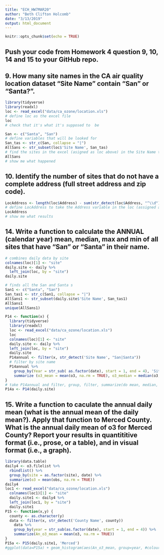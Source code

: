 ```yaml
---
title: "ECH_HW7MAR20"
author: "Beth Clifton Holcomb"
date: "3/13/2019"
output: html_document
---
```


```r
knitr::opts_chunk$set(echo = TRUE)
```

## Push your code from Homework 4 question 9, 10, 14 and 15 to your GitHub repo.



## 9. How many site names in the CA air quality location dataset “Site Name” contain “San” or “Santa?”.

```r
library(tidyverse)
library(readxl)
loc <- read_excel("data/ca_ozone/location.xls")
# define loc as the excel file
loc
# check that it's what it's supposed to  be

San <- c("Santa", "San")
# define variables that will be looked for
San_tas <- str_c(San, collapse = "|")
AllSans <- str_subset(loc$'Site Name', San_tas)
# find the sites in the excel (asigned as loc above) in the Site Name that has a San or Santa
AllSans
# show me what happened

```



## 10. Identify the number of sites that do not have a complete address (full street address and zip code).

```r
LocAddress <- length(loc$Address) - sum(str_detect(loc$Address, "^\\d") & str_detect(loc$`Zip Code`,"\\d{5}"), na.rm = TRUE)
# define LocAddress to take the Address variable in the loc (assigned above) and remove any address that doesn't start with a number (looking for ones without house numbers) and those that don't have 5 digits in the Zip Code variable (incomplete zip codes)
LocAddress
# show me what results
```




## 14. Write a function to calculate the ANNUAL (calendar year) mean, median, max and min of all sites that have “San” or “Santa” in their name.

```r
# combines daily data by site
colnames(loc)[1] <- "site"
daily.site <- daily %>%
  left_join(loc, by = "site")
daily.site

```


```r
# finds all the San and Santa s
San1 <- c("Santa", "San")
San_tas1 <- str_c(San1, collapse = "|")
AllSans1 <- str_subset(daily.site$'Site Name', San_tas1)
AllSans1
unique(AllSans1)
```


```r
P14 <- function(x) {
  library(tidyverse)
  library(readxl)
  loc <- read_excel("data/ca_ozone/location.xls")
  loc
  colnames(loc)[1] <- "site"
  daily.site <- daily %>%
  left_join(loc, by = "site")
  daily.site
  P14annual <- filter(x, str_detect('Site Name', "San|Santa")) 
  # filter by site name
  P14annual %>%
    group_by(Year = str_sub( as.factor(date), start = 1, end = 4), 'Site Name', site) %>%
    summarize (o3_mean = mean(o3, na.rm = TRUE), o3_median = median(o3, na.rm = TRUE), o3_max = max(o3, na.rm = TRUE), o3_min = min(o3, na.rm = TRUE))
}
# take P14annual and filter, group, filter, summarize(do mean, median, min, and max)
P14a <- P14(daily.site)
```



## 15. Write a function to caculate the annual daily mean (what is the annual mean of the daily mean?). Apply that function to Merced County. What is the annual daily mean of o3 for Merced County? Report your results in quantititive format (i.e., prose, or a table), and in visual format (i.e., a graph).

```r
library(data.table)
daily4 <- o3.filelist %>%
  rbindlist() %>%
  group_by(site = as.factor(site), date) %>%
  summarize(o3 = mean(obs, na.rm = TRUE))
daily4
loc1 <- read_excel("data/ca_ozone/location.xls")
  colnames(loc1)[1] <- "site"
  daily.site1 <- daily4 %>%
  left_join(loc1, by = "site")
  daily.site1
P15 <- function(x,y) {
  county <- as.character(y)
  data <- filter(x, str_detect('County Name', county)) 
    data %>%
    group_by(year = str_sub(as.factor(date), start = 1, end = 4)) %>%
    summarize(An_o3_mean = mean(o3, na.rm = TRUE))
}
P15a <- P15(daily.site1, 'Merced')
#ggplot(data=P15a) + geom_histogram(aes(An_o3_mean, group=year, #colour=StationCode), , subset = .(StationCode %in% c('Merced')), na.rm = TRUE)
```


